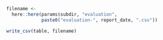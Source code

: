 <!--- Save evaluation scores as csv -->
```r
filename <-
  here::here(params$subdir, "evaluation",
             paste0("evaluation-", report_date, ".csv"))

write_csv(table, filename)
```
